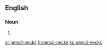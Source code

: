 ==English==

===Noun===
{{head|en|noun plural form}}

# {{plural of|pencil-neck|lang=en}}

[[ar:pencil-necks]]
[[fr:pencil-necks]]
[[ku:pencil-necks]]